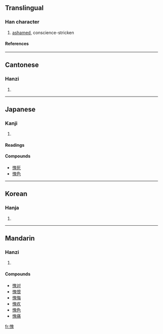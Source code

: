 {{see|媿}}

==Translingual==
===Han character===
{{Han char|rn=61|rad=心|as=10|sn=13|four=9601<sub>3</sub>|canj=心竹山戈 (PHUI)}}
# [[ashamed]], conscience-stricken
====References====
{{Han ref|kx=0396.080|dkj=10982|dj=0734.150|hdz=42329.110|uh=6127|ud=24871|bh=B75C|bd=46940}}

----
==Cantonese==
===Hanzi===
{{yue-hanzi|jyut=|y=kwai3}}
# {{defn|Cantonese}}

----
==Japanese==
===Kanji===
{{ja-kanji|grade=|rs=心10}}
# {{defn|Japanese}} 
====Readings====
{{ja-readings|on=[[き]] (ki)|kun=[[はじる]] (hajiru)}}

====Compounds====
*[[愧死]]
*[[愧色]]

----
==Korean==
===Hanja===
{{ko-hanja|hangeul=괴|eumhun=|rv=goe|mr=koe|y=koy}}
# {{defn|Korean}}

----
==Mandarin==
===Hanzi===
{{cmn-hanzi|pin=[[kuì]] ([[kui4]])|wg=k'uei<sup>4</sup>}}
# {{defn|Mandarin}}

====Compounds====
*[[愧对]]
*[[愧恨]]
*[[愧悔]]
*[[愧疚]]
*[[愧色]]
*[[愧痛]]

[[fr:愧]]